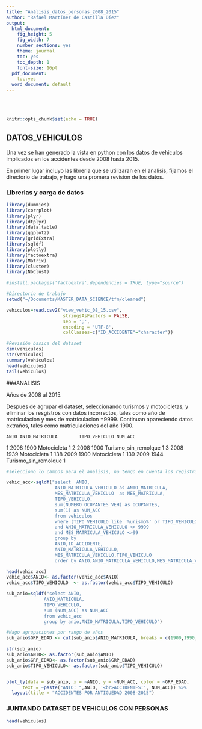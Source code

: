 ```yaml
---
title: "Análisis_datos_personas_2008_2015"
author: "Rafael Martínez de Castilla Díez"
output: 
  html_document:
    fig_height: 5
    fig_width: 7
    number_sections: yes
    theme: journal
    toc: yes
    toc_depth: 1
    font-size: 16pt
  pdf_document:
    toc:yes
  word_document: default
---
```

<br></br>


```r
knitr::opts_chunk$set(echo = TRUE)
```

## DATOS_VEHICULOS

Una vez se han generado la vista en python con los datos de vehiculos implicados en los accidentes desde 2008 hasta 2015.

En primer lugar incluyo las libreria que se utilizaran en el analisis, fijamos el directorio de trabajo, y hago una promera revision de los datos.

### Librerias y carga de datos
```r
library(dummies)
library(corrplot)
library(plyr)
library(dtplyr)
library(data.table)
library(ggplot2)
library(gridExtra)
library(sqldf)
library(plotly)
library(factoextra)
library(Matrix)
library(cluster)
library(NbClust)

#install.packages('factoextra',dependencies = TRUE, type="source")

#Directorio de trabajo
setwd("~/Documents/MASTER_DATA_SCIENCE/tfm/cleaned")

vehiculos=read.csv2("view_vehic_08_15.csv",
                     stringsAsFactors = FALSE,
                     sep = ';',
                     encoding = 'UTF-8',
                     colClasses=c("ID_ACCIDENTE"="character"))

#Revisión basica del dataset
dim(vehiculos)
str(vehiculos)
summary(vehiculos)
head(vehiculos)
tail(vehiculos)

```
###ANALISIS

Años de 2008 al 2015.

Despues de agrupar el dataset, seleccionando turismos y motocicletas, y eliminar los resgistros con datos incorrectos, tales como año de matriculacion y mes de matriculacion =9999. Continuan apareciendo datos extraños, tales como matriculaciones del año 1900.

    ANIO ANIO_MATRICULA        TIPO_VEHICULO NUM_ACC
1   2008           1900          Motocicleta       1
2   2008           1900 Turismo_sin_remolque       1
3   2008           1939          Motocicleta       1
138 2009           1900          Motocicleta       1
139 2009           1944 Turismo_sin_remolque       1


```r

#selecciono lo campos para el analisis, no tengo en cuenta los registros con valores desconocidos para el año y mes de matriculacion

vehic_acc<-sqldf("select  ANIO,
                  ANIO_MATRICULA_VEHICULO as ANIO_MATRICULA,
                  MES_MATRICULA_VEHICULO  as MES_MATRICULA,
                  TIPO_VEHICULO,
                  sum(NUMERO_OCUPANTES_VEH) as OCUPANTES,
                  sum(1) as NUM_ACC
                  from vehiculos
                  where (TIPO_VEHICULO like '%urismo%' or TIPO_VEHICULO like '%otoc%')
                  and ANIO_MATRICULA_VEHICULO <> 9999
                  and MES_MATRICULA_VEHICULO <>99
                  group by 
                  ANIO,ID_ACCIDENTE,
                  ANIO_MATRICULA_VEHICULO,
                  MES_MATRICULA_VEHICULO,TIPO_VEHICULO
                  order by ANIO,ANIO_MATRICULA_VEHICULO,MES_MATRICULA_VEHICULO")

head(vehic_acc)
vehic_acc$ANIO<- as.factor(vehic_acc$ANIO) 
vehic_acc$TIPO_VEHICULO  <- as.factor(vehic_acc$TIPO_VEHICULO)

sub_anio=sqldf("select ANIO,
              ANIO_MATRICULA,
              TIPO_VEHICULO,
              sum (NUM_ACC) as NUM_ACC
              from vehic_acc
              group by anio,ANIO_MATRICULA,TIPO_VEHICULO")

#Hago agrupaciones por rango de años
sub_anio$GRP_EDAD <- cut(sub_anio$ANIO_MATRICULA, breaks = c(1900,1990,2000,2005,2010,2012,2015))

str(sub_anio)
sub_anio$ANIO<- as.factor(sub_anio$ANIO) 
sub_anio$GRP_EDAD<- as.factor(sub_anio$GRP_EDAD) 
sub_anio$TIPO_VEHICULO<- as.factor(sub_anio$TIPO_VEHICULO) 


plot_ly(data = sub_anio, x = ~ANIO, y = ~NUM_ACC, color = ~GRP_EDAD,
      text = ~paste("ANIO: ",ANIO, '<br>ACCIDENTES:', NUM_ACC)) %>%
  layout(title = "ACCIDENTES POR ANTIGUEDAD 2008-2015")

```
### JUNTANDO DATASET DE VEHICULOS CON PERSONAS
```r
head(vehiculos)
```

